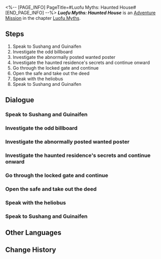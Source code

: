 <%-- [PAGE_INFO]
PageTitle=#Luofu Myths: Haunted House#
[END_PAGE_INFO] --%>
{{Stub|Dialogue.}}
{{Mission Infobox
|id            = 8015158
|title         = 
|image         = <!--Mission Luofu Myths: Haunted House.png-->
|type          = Adventure
|event_name    = 
|chapter       = Luofu Myths
|requirements  = 
|summary       = <!--official mission summary from Fate's Atlas-->
|characters    = Trailblazer
|startLocation = [[<!--starting world-->]] - [[<!--starting area-->]]
|world         = <!--starting world-->
|area          = <!--starting area-->
|prev          = 
|next          = 
|exp           = 
|credits       = 
|stellarJade   = 
|other         = 
}}
'''''Luofu Myths: Haunted House''''' is an [[Adventure Mission]] in the chapter [[Luofu Myths]].

==Steps==
# Speak to Sushang and Guinaifen
# Investigate the odd billboard
# Investigate the abnormally posted wanted poster
# Investigate the haunted residence's secrets and continue onward
# Go through the locked gate and continue
# Open the safe and take out the deed
# Speak with the heliobus
# Speak to Sushang and Guinaifen

<!--
==Gameplay Notes==

--><!--
==Trial Character==

-->
==Dialogue==
{{Stub Dialogue}}
===Speak to Sushang and Guinaifen===
{{Mission Description|type=adventure|location=<!--to be added-->|The ghost-hunting squad obtained the permission to investigate the haunted residence in order to help the landlord recover the deed. Speak with Guinaifen and Sushang on how you should go about investigating the haunted residence.}}
{{Dialogue Start}}
:{{tx}}
{{Dialogue End}}

===Investigate the odd billboard===
{{Mission Description|type=adventure|location=<!--to be added-->|update|There will always be unexpected items appearing in haunted residences, such as billboards with their backs to the front. Perhaps the journey to penetrate into the depths of the haunted residence should start here.}}
{{Dialogue Start}}
:{{tx}}
{{Dialogue End}}

===Investigate the abnormally posted wanted poster===
{{Mission Description|type=adventure|location=<!--to be added-->|update|Sure, Kafka's wanted poster is pretty, but it shouldn't be here. Its appearance in the haunted residence is definitely an anomaly. Investigate it to see what is going on.}}
{{Dialogue Start}}
:{{tx}}
{{Dialogue End}}

===Investigate the haunted residence's secrets and continue onward===
{{Mission Description|type=adventure|location=<!--to be added-->|update|Many items removed from the haunted residence are stacked in the small courtyard. Look around, and you might find the clue for your next destination buried within.}}
{{Dialogue Start}}
:{{tx}}
{{Dialogue End}}

===Go through the locked gate and continue===
{{Dialogue Start}}
:{{tx}}
{{Dialogue End}}

===Open the safe and take out the deed===
{{Mission Description|type=adventure|location=<!--to be added-->|update|The deed the landlord spoke of should be inside this safe. Crack the password on the safe, and you will be able to find the deed and complete the mission.<br />Maybe there is some information on the stone monument that works as clues for the password...}}
{{Dialogue Start}}
:{{tx}}
{{Dialogue End}}

===Speak with the heliobus===
{{Mission Description|type=adventure|location=<!--to be added-->|update|Can safes keep heliobi locked within? You know that's not possible. That means this safe is no ordinary box but the owner's retribution to those who wish to pry into their secrets...<br />Ask the heliobus and see what it knows.}}
{{Dialogue Start}}
:{{tx}}
{{Dialogue End}}

===Speak to Sushang and Guinaifen===
{{Mission Description|type=adventure|location=<!--to be added-->|update|After conversing with the heliobus, you realize that the man calling himself the "landlord" is not as simple as he looked. You should give the deed to him, but he also needs to answer some questions.}}
{{Dialogue Start}}
:{{tx}}
{{Dialogue End}}

==Other Languages==
{{Other Languages
|en   = Luofu Myths: Haunted House
|zhs  = 罗浮异闻•凶宅
|zht  = 羅浮異聞•凶宅
|ja   = 羅浮異聞・凶宅
|ko   = 나부 기문•흉가
|es   = Leyendas urbanas del Luofu: Casa encantada
|fr   = Mythes du Luofu&nbsp;: Maison hantée
|ru   = Городские легенды Лофу: Дом с призраками
|th   = ตำนานพิศวงเมือง Luofu: บ้านผีสิง
|vi   = Kỳ Bí Luofu - Nhà Ma
|de   = Legenden der Luofu: Das Geisterhaus
|id   = Legenda Urban Luofu: Rumah Angker
|pt   = Lendas do Luofu: Casa Assombrada
}}

==Change History==
{{Change History|1.5}}
